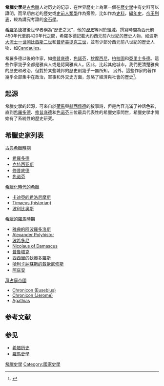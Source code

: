 '''希臘史學'''是[[古希臘|古希臘]]人对历史的记录，在世界歷史上為第一個在[[歷史學|歷史學]]中有史料可以證明，而早期古老的歷史或[[史前人類學|史前人類學]]作為旁證，比如作為[[史料|史料]]，[[編年史|編年史]]，[[古代帝王列表|帝王列表]]，較為講究考證的[[金石學|金石學]]。

[[希羅多德|希羅多德]]被後世學者稱為“歷史之父”，他的''[[歷史_(希羅多德)|歷史]] ''等同於[[歷史|領域]]。撰寫時間為西元前450年代至前420年代之間，希羅多德記載大約西元前六世紀的歷史人物，如波斯[[大流士一世|大流士一世]][[岡比西斯二世|岡比西斯二世]]和[[普萨美提克三世|普萨美提克三世]]，並有少部分西元前八世紀的歷史人物，如[[Candaules|Candaules]]。

希羅多德以後的作家，如[[修昔底德|修昔底德]]，[[色諾芬|色諾芬]]，[[狄摩西尼|狄摩西尼]]，[[柏拉圖|柏拉圖]]和[[亞里士多德|亞里士多德]]。這些作家幾乎全都是雅典人或是認同雅典人。因此，比起其他城市，我們更清楚雅典的歷史和政治，但對於某些城邦的歷史則幾乎一無所知。 另外，這些作家的著作幾乎全部集中在政治，軍事和外交史方面，忽略了經濟與社會的歷史<ref>{{cite book |last=Grant |first=Michael |title=Greek and Roman historians: information and misinformation |publisher=Routledge, 1995 |language= |year=1995 |pages= |ref= |isbn=9780415117708 |page=74 |url=http://books.google.com/books?id=IUNxvi0kbd8C&dq= |access-date=2011-09-01 |archive-date=2014-09-20 |archive-url=https://web.archive.org/web/20140920094947/http://books.google.com/books?id=IUNxvi0kbd8C&dq= |dead-url=no }}</ref>。

== 起源 ==
希臘史學的起源，可來自於[[荷馬|荷馬]]與[[赫西俄德|赫西俄德]]的敘事詩，但是內容充滿了神話色彩，直到[[希羅多德|希羅多德]]、[[修昔底德|修昔底德]]和[[色诺芬|色诺芬]]三位最具代表性的希臘史家問世，希臘史學才開始有了系統性的歷史研究。

== 希臘史家列表 ==
; [[古典希臘時期|古典希臘時期]]
* [[希羅多德|希羅多德]]
* [[克特西亚斯|克特西亚斯]]
* [[修昔底德|修昔底德]]
* [[色诺芬|色诺芬]]

; [[希臘化時代的希臘|希臘化時代的希臘]]
* [[卡迪亞的希洛尼摩斯|卡迪亞的希洛尼摩斯]]
* [[Timaeus_(historian)|Timaeus (historian)]]
* [[波利比奥斯|波利比奥斯]]

; [[希臘的羅馬時期|希臘的羅馬時期]]
* [[雅典的阿波羅多洛斯|雅典的阿波羅多洛斯]]
* [[Alexander_Polyhistor|Alexander Polyhistor]]
* [[波希多尼|波希多尼]]
* [[Nicolaus_of_Damascus|Nicolaus of Damascus]]
* [[普魯塔克|普魯塔克]]
* [[西西里的狄奧多羅斯|西西里的狄奧多羅斯]]
* [[哈利卡納蘇斯的戴歐尼修斯|哈利卡納蘇斯的戴歐尼修斯]]
* [[阿庇安|阿庇安]]

; [[拜占庭帝國|拜占庭帝國]]
* [[Chronicon_(Eusebius)|Chronicon (Eusebius)]]
* [[Chronicon_(Jerome)|Chronicon (Jerome)]]
* [[Agathias|Agathias]]

== 参考文献 ==
{{Reflist}}

== 参见 ==
{{Portal|希腊|历史}}
* [[希腊历史|希腊历史]]
* [[羅馬史學|羅馬史學]]

[[Category:希臘史學|]]
[[Category:國家史學|Category:國家史學]]